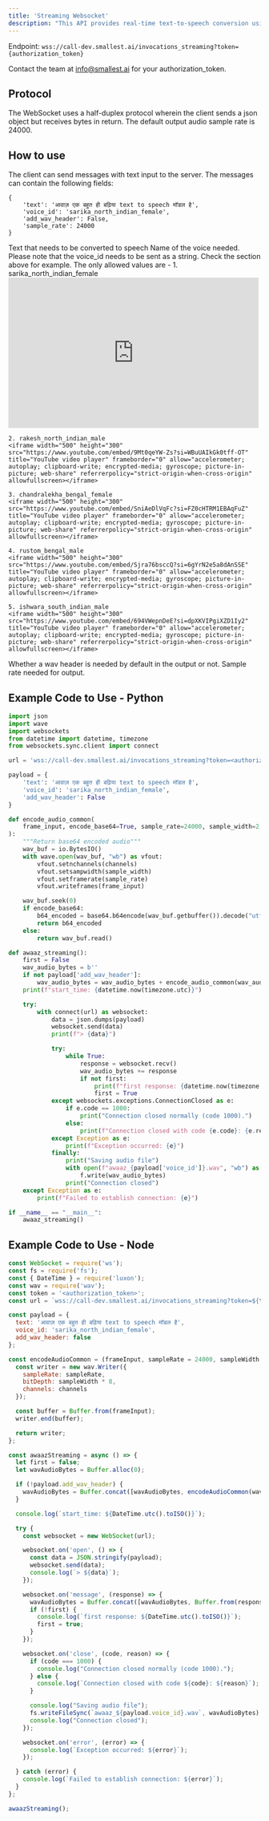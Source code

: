```yaml
---
title: 'Streaming Websocket'
description: "This API provides real-time text-to-speech conversion using WebSockets. This allows you to send a text message and receive audio data back in real-time."
---
```


<Note>Endpoint:
`wss://call-dev.smallest.ai/invocations_streaming?token={authorization_token}`</Note>

<Tip>Contact the team at info@smallest.ai for your authorization_token.</Tip>

## Protocol

The WebSocket uses a half-duplex protocol wherein the client sends a json object but receives bytes in return.
The default output audio sample rate is 24000.

## How to use

The client can send messages with text input to the server. The messages can contain the following fields:
```JSON5
{
    'text': 'आवाज़ एक बहुत ही बढ़िया text to speech मॉडल है', 
    'voice_id': 'sarika_north_indian_female',
    'add_wav_header': False,
    'sample_rate': 24000
}
```

<ParamField path="text" type="string">
  Text that needs to be converted to speech
</ParamField>

<ParamField path="voice_id" type="string">
  Name of the voice needed. Please note that the voice_id needs to be sent as a string. Check the section above for example. The only allowed values are - 
    1. sarika_north_indian_female
    <iframe width="500" height="300" src="https://www.youtube.com/embed/tj6IGjw_Wuc?si=SxUDzr_GLgUfwXxk" title="YouTube video player" frameborder="0" allow="accelerometer; autoplay; clipboard-write; encrypted-media; gyroscope; picture-in-picture; web-share" referrerpolicy="strict-origin-when-cross-origin" allowfullscreen></iframe> 

    2. rakesh_north_indian_male 
    <iframe width="500" height="300" src="https://www.youtube.com/embed/9Mt0qeYW-Zs?si=WBuUAIkGk0tff-OT" title="YouTube video player" frameborder="0" allow="accelerometer; autoplay; clipboard-write; encrypted-media; gyroscope; picture-in-picture; web-share" referrerpolicy="strict-origin-when-cross-origin" allowfullscreen></iframe>

    3. chandralekha_bengal_female
    <iframe width="500" height="300" src="https://www.youtube.com/embed/SniAeDlVqFc?si=FZ0cHTRM1EBAqFuZ" title="YouTube video player" frameborder="0" allow="accelerometer; autoplay; clipboard-write; encrypted-media; gyroscope; picture-in-picture; web-share" referrerpolicy="strict-origin-when-cross-origin" allowfullscreen></iframe>

    4. rustom_bengal_male
    <iframe width="500" height="300" src="https://www.youtube.com/embed/Sjra76bsccQ?si=6gYrN2e5a8dAnSSE" title="YouTube video player" frameborder="0" allow="accelerometer; autoplay; clipboard-write; encrypted-media; gyroscope; picture-in-picture; web-share" referrerpolicy="strict-origin-when-cross-origin" allowfullscreen></iframe>

    5. ishwara_south_indian_male
    <iframe width="500" height="300" src="https://www.youtube.com/embed/694VWepnDeE?si=dpXKVIPgiXZD1Iy2" title="YouTube video player" frameborder="0" allow="accelerometer; autoplay; clipboard-write; encrypted-media; gyroscope; picture-in-picture; web-share" referrerpolicy="strict-origin-when-cross-origin" allowfullscreen></iframe>

</ParamField>

<ParamField path="add_wav_header" type="bool" default=True>
  Whether a wav header is needed by default in the output or not. 
</ParamField>

<ParamField path="sample_rate" type="int" default=24000>
  Sample rate needed for output. 
</ParamField>

## Example Code to Use - Python

```python
import json
import wave
import websockets
from datetime import datetime, timezone
from websockets.sync.client import connect

url = 'wss://call-dev.smallest.ai/invocations_streaming?token=<authorization_token>'

payload = {
    'text': 'आवाज़ एक बहुत ही बढ़िया text to speech मॉडल है',
    'voice_id': 'sarika_north_indian_female',
    'add_wav_header': False
}

def encode_audio_common(
    frame_input, encode_base64=True, sample_rate=24000, sample_width=2, channels=1
):
    """Return base64 encoded audio"""
    wav_buf = io.BytesIO()
    with wave.open(wav_buf, "wb") as vfout:
        vfout.setnchannels(channels)
        vfout.setsampwidth(sample_width)
        vfout.setframerate(sample_rate)
        vfout.writeframes(frame_input)

    wav_buf.seek(0)
    if encode_base64:
        b64_encoded = base64.b64encode(wav_buf.getbuffer()).decode("utf-8")
        return b64_encoded
    else:
        return wav_buf.read()

def awaaz_streaming():
    first = False
    wav_audio_bytes = b''
    if not payload['add_wav_header']:
        wav_audio_bytes = wav_audio_bytes + encode_audio_common(wav_audio_bytes, encode_base64=False)
    print(f"start_time: {datetime.now(timezone.utc)}")

    try:
        with connect(url) as websocket:
            data = json.dumps(payload)
            websocket.send(data)
            print(f"> {data}")

            try:
                while True:
                    response = websocket.recv()
                    wav_audio_bytes += response
                    if not first:
                        print(f"first response: {datetime.now(timezone.utc)}")
                        first = True
            except websockets.exceptions.ConnectionClosed as e:
                if e.code == 1000:
                    print("Connection closed normally (code 1000).")
                else:
                    print(f"Connection closed with code {e.code}: {e.reason}")
            except Exception as e:
                print(f"Exception occurred: {e}")
            finally:
                print("Saving audio file")
                with open(f"awaaz_{payload['voice_id']}.wav", "wb") as f:
                    f.write(wav_audio_bytes)
                print("Connection closed")
    except Exception as e:
        print(f"Failed to establish connection: {e}")

if __name__ == "__main__":
    awaaz_streaming()
```

## Example Code to Use - Node

```javascript
const WebSocket = require('ws');
const fs = require('fs');
const { DateTime } = require('luxon');
const wav = require('wav');
const token = '<authorization_token>';
const url = `wss://call-dev.smallest.ai/invocations_streaming?token=${token}`;

const payload = {
  text: 'आवाज़ एक बहुत ही बढ़िया text to speech मॉडल है',
  voice_id: 'sarika_north_indian_female',
  add_wav_header: false
};

const encodeAudioCommon = (frameInput, sampleRate = 24000, sampleWidth = 2, channels = 1) => {
  const writer = new wav.Writer({
    sampleRate: sampleRate,
    bitDepth: sampleWidth * 8,
    channels: channels
  });

  const buffer = Buffer.from(frameInput);
  writer.end(buffer);

  return writer;
};

const awaazStreaming = async () => {
  let first = false;
  let wavAudioBytes = Buffer.alloc(0);

  if (!payload.add_wav_header) {
    wavAudioBytes = Buffer.concat([wavAudioBytes, encodeAudioCommon(wavAudioBytes)]);
  }

  console.log(`start_time: ${DateTime.utc().toISO()}`);

  try {
    const websocket = new WebSocket(url);

    websocket.on('open', () => {
      const data = JSON.stringify(payload);
      websocket.send(data);
      console.log(`> ${data}`);
    });

    websocket.on('message', (response) => {
      wavAudioBytes = Buffer.concat([wavAudioBytes, Buffer.from(response)]);
      if (!first) {
        console.log(`first response: ${DateTime.utc().toISO()}`);
        first = true;
      }
    });

    websocket.on('close', (code, reason) => {
      if (code === 1000) {
        console.log("Connection closed normally (code 1000).");
      } else {
        console.log(`Connection closed with code ${code}: ${reason}`);
      }

      console.log("Saving audio file");
      fs.writeFileSync(`awaaz_${payload.voice_id}.wav`, wavAudioBytes);
      console.log("Connection closed");
    });

    websocket.on('error', (error) => {
      console.log(`Exception occurred: ${error}`);
    });

  } catch (error) {
    console.log(`Failed to establish connection: ${error}`);
  }
};

awaazStreaming();

```


